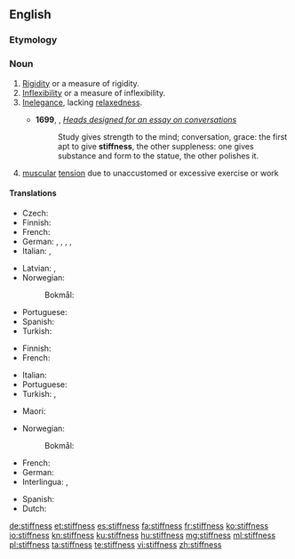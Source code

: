 ==English==

===Etymology===
{{suffix|en|stiff|ness}}

===Noun===
{{en-noun|~|es}}

# [[rigidity|Rigidity]] or a measure of rigidity.
# [[inflexibility|Inflexibility]] or a measure of inflexibility.
# [[inelegance|Inelegance]], lacking [[relaxedness]].
#: {{ux|en|His '''stiffness''' hampered the conversation.}}
#* '''1699''', {{w|Sir William Temple, 1st Baronet|William Temple}}, ''[http://essays.quotidiana.org/temple/heads_for_conversation/ Heads designed for an essay on conversations]''
#*: Study gives strength to the mind; conversation, grace: the first apt to give '''stiffness''', the other suppleness: one gives substance and form to the statue, the other polishes it.
# [[muscular]] [[tension]] due to unaccustomed or excessive exercise or work

====Translations====
{{trans-top|rigidity}}
* Czech: {{t+|cs|ztuhlost|f}}
* Finnish: {{t+|fi|jäykkyys}}
* French: {{t+|fr|rigidité}}
* German: {{t+|de|Erstarrung|f}}, {{t|de|Starre|f}}, {{t|de|Steife|f}}, {{t+|de|Steifigkeit|f}}, {{t|de|Steifheit|f}}
* Italian: {{t+|it|rigidezza|f}}, {{t+|it|rigidità|f}}
{{trans-mid}}
* Latvian: {{t|lv|stingums|m}}, {{t|lv|stīvums|m}}
* Norwegian:
*: Bokmål: {{t|nb|stivhet|m|f}}
* Portuguese: {{t+|pt|rigidez|f}}
* Spanish: {{t+|es|rigidez|f}}
* Turkish: {{t+|tr|katılık}}
{{trans-bottom}}

{{trans-top|inflexibility}}
* Finnish: {{t+|fi|taipumattomuus}}
* French: {{t+|fr|inflexibilité}}
{{trans-mid}}
* Italian: {{t|it|inflessibilità|f}}
* Portuguese: {{t+|pt|rigidez|f}}
* Turkish: {{t+|tr|direngenlik}}, {{t+|tr|inatçılık}}
{{trans-bottom}}

{{trans-top|muscular tension}}
* Maori: {{t|mi|uhu}}
{{trans-mid}}
* Norwegian:
*: Bokmål: {{t|nb|stivhet|m|f}}
{{trans-bottom}}

{{checktrans-top}}
* French: {{t-check|fr|raideur}}
* German: {{t-check|de|Steifheit}}
* Interlingua: {{t-check|ia|rigiditate}}, {{t-check|ia|inflexibilitate}}
{{trans-mid}}
* Spanish: {{t-check|es|tiesura}}
* Dutch: {{t-check|nl|Stijfheid}}
{{trans-bottom}}

[[de:stiffness]]
[[et:stiffness]]
[[es:stiffness]]
[[fa:stiffness]]
[[fr:stiffness]]
[[ko:stiffness]]
[[io:stiffness]]
[[kn:stiffness]]
[[ku:stiffness]]
[[hu:stiffness]]
[[mg:stiffness]]
[[ml:stiffness]]
[[pl:stiffness]]
[[ta:stiffness]]
[[te:stiffness]]
[[vi:stiffness]]
[[zh:stiffness]]